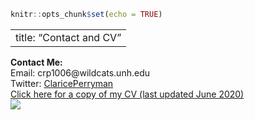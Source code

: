 
```r
knitr::opts_chunk$set(echo = TRUE)
```

---
title: "Contact and CV"
---

__Contact Me:__
<br>Email: crp1006@wildcats.unh.edu
<br>Twitter: [ClaricePerryman](https://www.twitter.com/ClaricePerryman)
<br>[Click here for a copy of my CV (last updated June 2020)](https://drive.google.com/file/d/1ig1EwbY9hoIapiYhnla8nCrWdqoPwpv_/view?usp=sharing)
<br>
![](/Users/Clarice/Personal_Site/SalliesFen.jpg)


